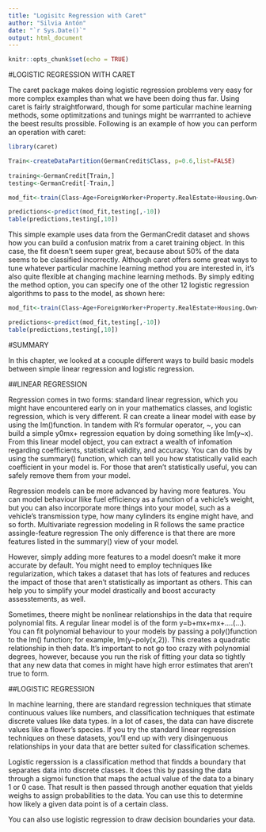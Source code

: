 ---
title: "Logisitc Regression with Caret"
author: "Silvia Antón"
date: "`r Sys.Date()`"
output: html_document
---

```{r setup, include=FALSE}
knitr::opts_chunk$set(echo = TRUE)
```
#LOGISTIC REGRESSION WITH CARET

The caret package makes doing logistic regression problems very easy for more complex examples than what we have been doing thus far. Using caret is fairly straightforward, though for some particular machine learning methods, some optimitzations and tunings might be warrranted to achieve the beest results prossible. Following is an example of how you can perform an operation with caret:

```{r}
library(caret)
```

```{r}
Train<-createDataPartition(GermanCredit$Class, p=0.6,list=FALSE)
                           
training<-GermanCredit[Train,]
testing<-GermanCredit[-Train,]
```

```{r}
mod_fit<-train(Class~Age+ForeignWorker+Property.RealEstate+Housing.Own+CreditHistory.Critical,data=training,method="glm",family="binomial")
```

```{r}
predictions<-predict(mod_fit,testing[,-10])
table(predictions,testing[,10])
```
This simple example uses data from the GermanCredit dataset and shows how you can build a confusion matrix from a caret training object. In this case, the fit doesn't seem super great, because about 50% of the data seems to be classified incorrectly. Although caret offers some great ways to tune whatever particular machine learning method you are interested in, it's also quite flexible at changing machine learning methods. By simply editing the method option, you can specify one of the other 12 logistic regression algorithms to pass to the model, as shown here:

```{r}

mod_fit<-train(Class~Age+ForeignWorker+Property.RealEstate+Housing.Own+CreditHistory.Critical,data=training,method="LogitBoost",family="binomial")

predictions<-predict(mod_fit,testing[,-10])
table(predictions,testing[,10])

```
#SUMMARY

In this chapter, we looked at a coouple different ways to build basic models between simple linear regression and logistic regression.

##LINEAR REGRESSION

Regression comes in two forms: standard linear regression, which you might have encountered early on in your mathematics classes, and logistic regression, which is very different. R can create a linear model with ease by using the lm()function. In tandem with R's formular operator, ~, you can build a simple y0mx+ regression equation by doing something like lm(y~x). From this linear model object, you can extract a wealth of infomation regarding coefficients, statistical validity, and accuracy. You can do this by using the summary() function, which can tell you how statistically valid each coefficient in your model is. For those that aren't statistically useful, you can safely remove them from your model.

Regression models can be more advanced by having more features. You can model behaviour llike fuel efficiency as a function of a vehicle's weight, but you can also incorporate more things into your model, such as a vehicle's transmission type, how many cylinders its engine might have, and so forth. Multivariate regression modeling in R follows the same practice assingle-feature regression The only difference is that there are more features listed in the summary() view of your model.

However, simply adding more features to a model doesn't make it more accurate by default. You might need to employ techniques like regularization, which takes a dataset that has lots of features and reduces the impact of those that aren't statistically as important as others. This can help you to simplify your model drastically and boost accuracty assesstements, as well.

Sometimes, theere might be nonlinear relationships in the data that require polynomial fits. A regular linear model is of the form y=b+mx+mx+....(...). You can fit polynomial behaviour to your models by passing a poly()function to the lm() function; for example, lm(y~poly(x,2)). This creates a quadratic relationship in theh data. It's important to not go too crazy with polynomial degrees, however, because you run the risk of fitting your data so tightly that any new data that comes in might have high error estimates that aren't true to form.

##LOGISTIC REGRESSION

In machine learning, there are standard regression techniques that stimate continuous values like numbers, and classification techniques that estimate discrete values like data types. In a lot of cases, the data can have discrete values like a flower's species. If you try the standard linear regression techniques on these datasets, you'll end up with very disingenuous relationships in your data that are better suited for classification schemes.

Logistic regerssion is a classification method that findds a boundary that separates data into discrete classes. It does this by passing the data through a sigmoi function that maps the actual value of the data to a binary 1 or 0 case. That result is then passed through another equation that yields weighs to assign probabilities to the data. You can use this to determine how likely a given data point is of a certain class.

You can also use logistic regression to draw decision boundaries your data. 